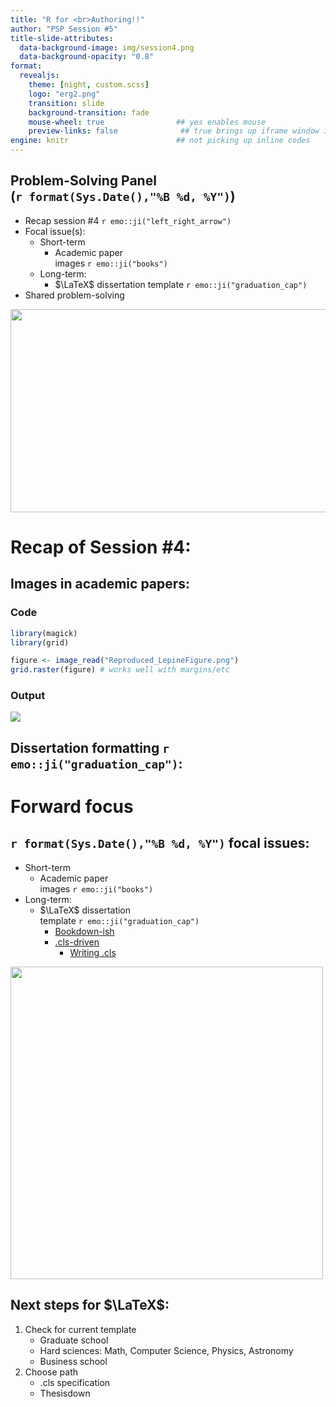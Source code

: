 ```yaml
---
title: "R for <br>Authoring!!"
author: "PSP Session #5"
title-slide-attributes: 
  data-background-image: img/session4.png
  data-background-opacity: "0.8"
format:
  revealjs:
    theme: [night, custom.scss]
    logo: "erg2.png"
    transition: slide
    background-transition: fade
    mouse-wheel: true                ## yes enables mouse
    preview-links: false              ## true brings up iframe window instead of "site"
engine: knitr                        ## not picking up inline codes
---
```


## Problem-Solving Panel <br>(`r format(Sys.Date(),"%B %d, %Y")`)

::: {layout="[80,20]"}
::: first-column
-   Recap session #4 `r emo::ji("left_right_arrow")`
-   Focal issue(s):
    -   Short-term
        -   Academic paper <br>images `r emo::ji("books")`
    -   Long-term:
        -   $\LaTeX$ dissertation template `r emo::ji("graduation_cap")`
-   Shared problem-solving
:::

::: second-column
:::
:::

![](img/title4.JPG){.absolute top="190" right="0" width="550" height="325"}

# Recap of Session #4:

## Images in academic papers:

::: panel-tabset
### Code

```r
library(magick)
library(grid)

figure <- image_read("Reproduced_LepineFigure.png")
grid.raster(figure) # works well with margins/etc

```

### Output

![](img/academicpaperimage.JPG){fig-align="center"}

:::

## Dissertation formatting `r emo::ji("graduation_cap")`:

# Forward focus

## `r format(Sys.Date(),"%B %d, %Y")` focal issues:

-   Short-term
    -   Academic paper <br>images `r emo::ji("books")`
-   Long-term:
    -   $\LaTeX$ dissertation <br>template `r emo::ji("graduation_cap")`
        -   [Bookdown-ish](https://github.com/ismayc/thesisdown)
        -   [.cls-driven](https://tysonbarrett.com/jekyll/update/2018/02/11/r_dissertation/)
            -   [Writing .cls](https://www.overleaf.com/learn/latex/Writing_your_own_class)

![](https://upload.wikimedia.org/wikipedia/commons/thumb/9/9c/Magnifying_glass_CC0.svg/1200px-Magnifying_glass_CC0.svg.png){.absolute bottom="50" right="0" height="500"}

## Next steps for $\LaTeX$:

1. Check for current template
    + Graduate school
    + Hard sciences: Math, Computer Science, Physics, Astronomy
    + Business school
2. Choose path
    + .cls specification
    + Thesisdown
